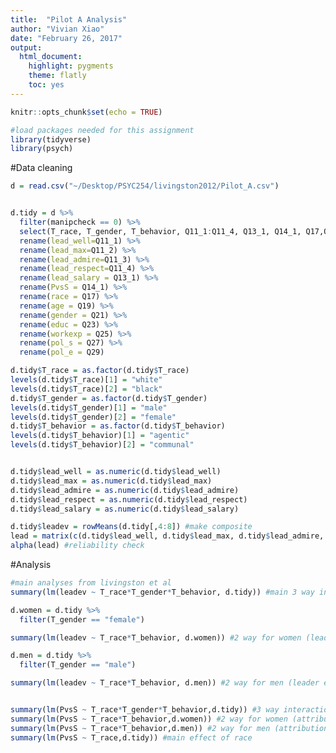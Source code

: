 ```yaml
---
title:  "Pilot A Analysis"
author: "Vivian Xiao"
date: "February 26, 2017"
output: 
  html_document:
    highlight: pygments
    theme: flatly
    toc: yes
---
```


```r
knitr::opts_chunk$set(echo = TRUE)
```


```r
#load packages needed for this assignment
library(tidyverse)
library(psych)
```


#Data cleaning
```r
d = read.csv("~/Desktop/PSYC254/livingston2012/Pilot_A.csv")


d.tidy = d %>%
  filter(manipcheck == 0) %>%
  select(T_race, T_gender, T_behavior, Q11_1:Q11_4, Q13_1, Q14_1, Q17,Q19,Q21,Q23,Q25, Q27,Q29) %>%
  rename(lead_well=Q11_1) %>%
  rename(lead_max=Q11_2) %>%
  rename(lead_admire=Q11_3) %>%
  rename(lead_respect=Q11_4) %>%
  rename(lead_salary = Q13_1) %>%
  rename(PvsS = Q14_1) %>%
  rename(race = Q17) %>%
  rename(age = Q19) %>%
  rename(gender = Q21) %>%
  rename(educ = Q23) %>%
  rename(workexp = Q25) %>%
  rename(pol_s = Q27) %>%
  rename(pol_e = Q29)

d.tidy$T_race = as.factor(d.tidy$T_race)
levels(d.tidy$T_race)[1] = "white"
levels(d.tidy$T_race)[2] = "black"
d.tidy$T_gender = as.factor(d.tidy$T_gender)
levels(d.tidy$T_gender)[1] = "male"
levels(d.tidy$T_gender)[2] = "female"
d.tidy$T_behavior = as.factor(d.tidy$T_behavior)
levels(d.tidy$T_behavior)[1] = "agentic"
levels(d.tidy$T_behavior)[2] = "communal"


d.tidy$lead_well = as.numeric(d.tidy$lead_well) 
d.tidy$lead_max = as.numeric(d.tidy$lead_max)
d.tidy$lead_admire = as.numeric(d.tidy$lead_admire)
d.tidy$lead_respect = as.numeric(d.tidy$lead_respect)
d.tidy$lead_salary = as.numeric(d.tidy$lead_salary)

d.tidy$leadev = rowMeans(d.tidy[,4:8]) #make composite 
lead = matrix(c(d.tidy$lead_well, d.tidy$lead_max, d.tidy$lead_admire, d.tidy$lead_respect,d.tidy$lead_salary), ncol=5)
alpha(lead) #reliability check
```


#Analysis
```r
#main analyses from livingston et al
summary(lm(leadev ~ T_race*T_gender*T_behavior, d.tidy)) #main 3 way interaction (leader evaluations)

d.women = d.tidy %>%
  filter(T_gender == "female")

summary(lm(leadev ~ T_race*T_behavior, d.women)) #2 way for women (leader evaluations)

d.men = d.tidy %>%
  filter(T_gender == "male")

summary(lm(leadev ~ T_race*T_behavior, d.men)) #2 way for men (leader evaluations)


summary(lm(PvsS ~ T_race*T_gender*T_behavior,d.tidy)) #3 way interaction (attribution of behavior)
summary(lm(PvsS ~ T_race*T_behavior,d.women)) #2 way for women (attribution of behavior)
summary(lm(PvsS ~ T_race*T_behavior,d.men)) #2 way for men (attribution of behavior)
summary(lm(PvsS ~ T_race,d.tidy)) #main effect of race
```

